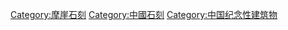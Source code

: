 [[Category:摩崖石刻|Category:摩崖石刻]]
[[Category:中國石刻|Category:中國石刻]]
[[Category:中国纪念性建筑物|Category:中国纪念性建筑物]]